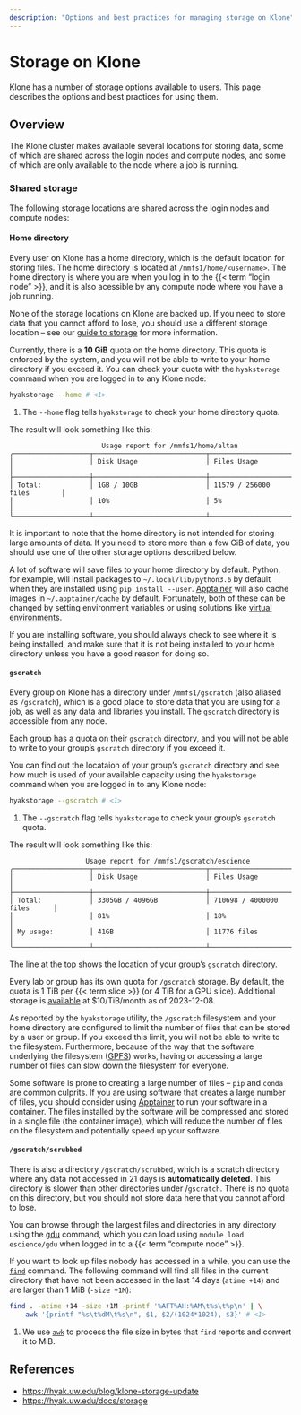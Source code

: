```yaml
---
description: "Options and best practices for managing storage on Klone"
---
```

# Storage on Klone

Klone has a number of storage options available to users.  This page describes the options and best practices for using them.

## Overview

The Klone cluster makes available several locations for storing data, some of which are shared across the login nodes and compute nodes, and some of which are only available to the node where a job is running.

### Shared storage

The following storage locations are shared across the login nodes and compute nodes:

#### Home directory

Every user on Klone has a home directory, which is the default location for storing files.  The home directory is located at `/mmfs1/home/<username>`. The home directory is where you are when you log in to the {{< term "login node" >}}, and it is also acessible by any compute node where you have a job running.

::: important
None of the storage locations on Klone are backed up.  If you need to store data that you cannot afford to lose, you should use a different storage location -- see our [guide to storage](/docs/storage) for more information.
:::

Currently, there is a **10 GiB** quota on the home directory. This quota is enforced by the system, and you will not be able to write to your home directory if you exceed it.  You can check your quota with the `hyakstorage` command when you are logged in to any Klone node:

```bash
hyakstorage --home # <1>
```

1. The `--home` flag tells `hyakstorage` to check your home directory quota.

The result will look something like this:

```text
                       Usage report for /mmfs1/home/altan
╭───────────────────┬────────────────────────────┬─────────────────────────────╮
│                   │ Disk Usage                 │ Files Usage                 │
├───────────────────┼────────────────────────────┼─────────────────────────────┤
│ Total:            │ 1GB / 10GB                 │ 11579 / 256000 files        │
│                   │ 10%                        │ 5%                          │
╰───────────────────┴────────────────────────────┴─────────────────────────────╯
```

It is important to note that the home directory is not intended for storing large amounts of data.  If you need to store more than a few GiB of data, you should use one of the other storage options described below.

::: {.callout-important title="Default software installation locations"}
A lot of software will save files to your home directory by default. Python, for example, will install packages to `~/.local/lib/python3.6` by default when they are installed using `pip install --user`.  [Apptainer](/docs/compute/apptainer.qmd) will also cache images in `~/.apptainer/cache` by default. Fortunately, both of these can be changed by setting environment variables or using solutions like [virtual environments](https://docs.python.org/3/tutorial/venv.html).

If you are installing software, you should always check to see where it is being installed, and make sure that it is not being installed to your home directory unless you have a good reason for doing so.
:::

#### `gscratch`

Every group on Klone has a directory under `/mmfs1/gscratch` (also aliased as `/gscratch`), which is a good place to store data that you are using for a job, as well as any data and libraries you install. The `gscratch` directory is accessible from any node.

Each group has a quota on their `gscratch` directory, and you will not be able to write to your group's `gscratch` directory if you exceed it.

You can find out the locataion of your group's `gscratch` directory and see how much is used of your available capacity using the `hyakstorage` command when you are logged in to any Klone node:

```bash
hyakstorage --gscratch # <1>
```
1. The `--gscratch` flag tells `hyakstorage` to check your group's `gscratch` quota.

The result will look something like this:

```text
                   Usage report for /mmfs1/gscratch/escience
╭───────────────────┬────────────────────────────┬─────────────────────────────╮
│                   │ Disk Usage                 │ Files Usage                 │
├───────────────────┼────────────────────────────┼─────────────────────────────┤
│ Total:            │ 3305GB / 4096GB            │ 710698 / 4000000 files      │
│                   │ 81%                        │ 18%                         │
│ My usage:         │ 41GB                       │ 11776 files                 │
╰───────────────────┴────────────────────────────┴─────────────────────────────╯
```

The line at the top shows the location of your group's `gscratch` directory.

Every lab or group has its own quota for `/gscratch` storage. By default, the quota is 1 TiB per {{< term slice >}} (or 4 TiB for a GPU slice). Additional storage is [available](https://hyak.uw.edu/docs/storage/gscratch#group-or-lab-directories) at $10/TiB/month as of 2023-12-08.


::: {.callout-tip title="inode limits and Apptainer"}

As reported by the `hyakstorage` utility, the `/gscratch` filesystem and your home directory are configured to limit the number of files that can be stored by a user or group. If you exceed this limit, you will not be able to write to the filesystem. Furthermore, because of the way that the software underlying the filesystem ([GPFS](https://en.wikipedia.org/wiki/GPFS)) works, having or accessing a large number of files can slow down the filesystem for everyone.

Some software is prone to creating a large number of files -- `pip` and `conda` are common culprits. If you are using software that creates a large number of files, you should consider using [Apptainer](/docs/compute/apptainer.qmd) to run your software in a container. The files installed by the software will be compressed and stored in a single file (the container image), which will reduce the number of files on the filesystem and potentially speed up your software.

:::

#### `/gscratch/scrubbed`

There is also a directory `/gscratch/scrubbed`, which is a scratch directory where any data not accessed in 21 days is **automatically deleted**. This directory is slower than other directories under /`gscratch`. There is no quota on this directory, but you should not store data here that you cannot afford to lose.


::: {.callout-tip title="Finding large or old files"}
You can browse through the largest files and directories in any directory using the <tt>[gdu](/docs/software/utilities/gdu.qmd)</tt> command, which you can load using `module load escience/gdu` when logged in to a {{< term "compute node" >}}.

If you want to look up files nobody has accessed in a while, you can use the [`find`](https://www.gnu.org/software/findutils/manual/html_mono/find.html) command. The following command will find all files in the current directory that have not been accessed  in the last 14 days (`atime +14`) and are larger than 1 MiB (`-size +1M`):

``` bash 
find . -atime +14 -size +1M -printf '%AFT%AH:%AM\t%s\t%p\n' | \
    awk '{printf "%s\t%dM\t%s\n", $1, $2/(1024*1024), $3}' # <1>
```
1. We use [`awk`](https://www.gnu.org/software/gawk/manual/gawk.html) to process the file size in bytes that `find` reports and convert it to MiB.
:::

## References

- <https://hyak.uw.edu/blog/klone-storage-update>
- <https://hyak.uw.edu/docs/storage>

